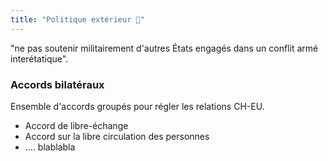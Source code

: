 ```yaml
---
title: "Politique extérieur 🚀"
---
```


<Card title="La Neutralité">
  "ne pas soutenir militairement d'autres États engagés dans un conflit armé
  interétatique".
</Card>

### Accords bilatéraux

<Note>Ensemble d'accords groupés pour régler les relations CH-EU.</Note>

- Accord de libre-échange
- Accord sur la libre circulation des personnes
- .... blablabla
